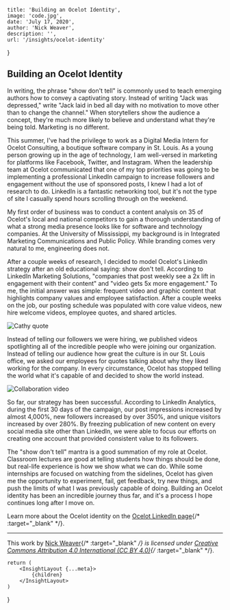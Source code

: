 
    title: 'Building an Ocelot Identity',
    image: 'code.jpg',
    date: 'July 17, 2020',
    author: 'Nick Weaver',
    description: '',
    url: '/insights/ocelot-identity'
}

## Building an Ocelot Identity

In writing, the phrase "show don't tell" is commonly used to teach emerging authors how to convey a captivating story. Instead of writing "Jack was depressed," write "Jack laid in bed all day with no motivation to move other than to change the channel." When storytellers show the audience a concept, they're much more likely to believe and understand what they're being told. Marketing is no different.

This summer, I've had the privilege to work as a Digital Media Intern for Ocelot Consulting, a boutique software company in St. Louis. As a young person growing up in the age of technology, I am well-versed in marketing for platforms like Facebook, Twitter, and Instagram. When the leadership team at Ocelot communicated that one of my top priorities was going to be implementing a professional LinkedIn campaign to increase followers and engagement without the use of sponsored posts, I knew I had a lot of research to do. LinkedIn is a fantastic networking tool, but it's not the type of site I casually spend hours scrolling through on the weekend.

My first order of business was to conduct a content analysis on 35 of Ocelot's local and national competitors to gain a thorough understanding of what a strong media presence looks like for software and technology companies. At the University of Mississippi, my background is in Integrated Marketing Communications and Public Policy. While branding comes very natural to me, engineering does not.

After a couple weeks of research, I decided to model Ocelot's LinkedIn strategy after an old educational saying: show don't tell. According to LinkedIn Marketing Solutions, "companies that post weekly see a 2x lift in engagement with their content" and "video gets 5x more engagement." To me, the initial answer was simple: frequent video and graphic content that highlights company values and employee satisfaction. After a couple weeks on the job, our posting schedule was populated with core value videos, new hire welcome videos, employee quotes, and shared articles.

![Cathy quote](/assets/insights/2020-07-17-ocelot-identity/cathy-quote.png)

Instead of telling our followers we were hiring, we published videos spotlighting all of the incredible people who were joining our organization. Instead of telling our audience how great the culture is in our St. Louis office, we asked our employees for quotes talking about why they liked working for the company. In every circumstance, Ocelot has stopped telling the world what it's capable of and decided to show the world instead.

![Collaboration video](/assets/insights/2020-07-17-ocelot-identity/collaboration-video.png)

So far, our strategy has been successful. According to LinkedIn Analytics, during the first 30 days of the campaign, our post impressions increased by almost 4,000%, new followers increased by over 350%, and unique visitors increased by over 280%. By freezing publication of new content on every social media site other than LinkedIn, we were able to focus our efforts on creating one account that provided consistent value to its followers.

The "show don't tell" mantra is a good summation of my role at Ocelot. Classroom lectures are good at telling students how things should be done, but real-life experience is how we show what we can do. While some internships are focused on watching from the sidelines, Ocelot has given me the opportunity to experiment, fail, get feedback, try new things, and push the limits of what I was previously capable of doing. Building an Ocelot identity has been an incredible journey thus far, and it's a process I hope continues long after I move on.

Learn more about the Ocelot identity on the [Ocelot LinkedIn page](https://www.linkedin.com/company/ocelot-consulting-llc/){/* :target="_blank" */}.

***

This work by [Nick Weaver](https://www.linkedin.com/in/weaverusa/){/* :target="_blank" */} is licensed under [Creative Commons Attribution 4.0 International (CC BY 4.0)](https://creativecommons.org/licenses/by/4.0/){/* :target="_blank" */}.

    return (
        <InsightLayout {...meta}>
            {children}
        </InsightLayout>
    )
}
